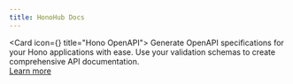 ```yaml
---
title: HonoHub Docs
---
```


<Cards>

<Card icon={<Braces className="text-purple-300" />} title="Hono OpenAPI">
Generate OpenAPI specifications for your Hono applications with ease. Use your validation schemas to create comprehensive API documentation.<br />
[Learn more](/docs/openapi)
</Card>

</Cards>
